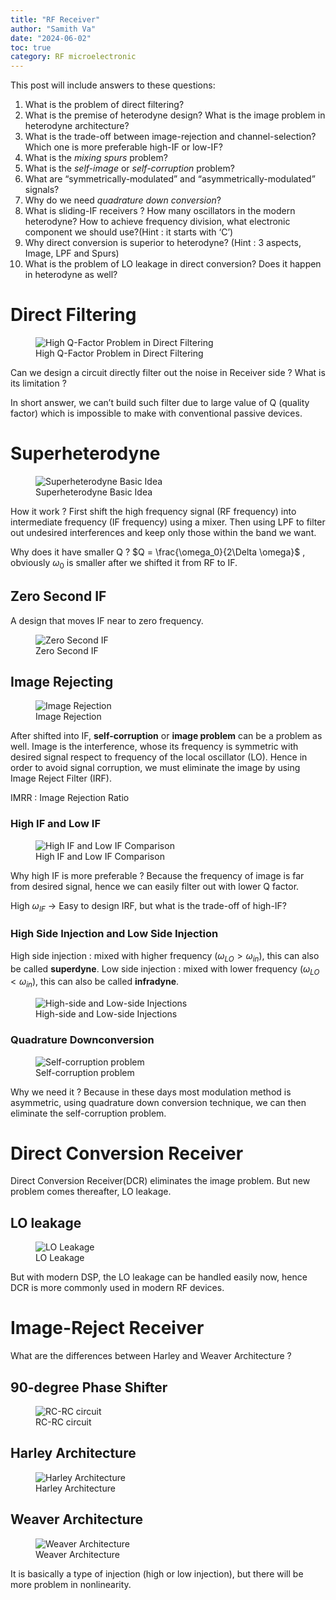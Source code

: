 ```yaml
---
title: "RF Receiver"
author: "Samith Va"
date: "2024-06-02"
toc: true
category: RF microelectronic
---
```


This post will include answers to these questions:

1. What is the problem of direct filtering? 
2. What is the premise of heterodyne design? What is the image problem in heterodyne architecture?  
3. What is the trade-off between image-rejection and channel-selection? Which one is more preferable high-IF or low-IF?
4. What is the *mixing spurs* problem?
5. What is the *self-image* or *self-corruption* problem?
6. What are “symmetrically-modulated” and “asymmetrically-modulated” signals?
7. Why do we need *quadrature down conversion*? 
8. What is sliding-IF receivers ? How many oscillators in the modern heterodyne? How to achieve frequency division, what electronic component we should use?(Hint : it starts with 'C')
9. Why direct conversion is superior to heterodyne? (Hint : 3 aspects, Image, LPF and  Spurs)
10. What is the problem of LO leakage in direct conversion? Does it happen in heterodyne as well? 

# Direct Filtering

![High Q-Factor Problem in Direct Filtering](high_q_factor.png)

Can we design a circuit directly filter out the noise in Receiver side ?
What is its limitation ? 

In short answer, we can't build such filter due to large value of Q (quality factor) which is impossible to make with conventional passive devices. 

# Superheterodyne

![Superheterodyne Basic Idea](superheterodyne.png)

How it work ? First shift the high frequency signal (RF frequency) into intermediate frequency (IF frequency) using a mixer. Then using LPF to filter out undesired interferences and keep only those within the band we want. 

Why does it have smaller Q ? 
$Q = \frac{\omega_0}{2\Delta \omega}$ , obviously $\omega_0$ is smaller after we shifted it from RF to IF. 

## Zero Second IF

A design that moves IF near to zero frequency.

![Zero Second IF](zero_second_if.png)


## Image Rejecting

![Image Rejection](image_rejection.png)

After shifted into IF, **self-corruption** or **image problem** can be a problem as well. Image is the interference, whose its frequency is symmetric with desired signal respect to frequency of the local oscillator (LO). 
Hence in order to avoid signal corruption, we must eliminate the image by using Image Reject Filter (IRF).

IMRR : Image Rejection Ratio 

### High IF and Low IF

![High IF and Low IF Comparison](high_if_low_if.png)

Why high IF is more preferable ? Because the frequency of image is far from desired signal, hence we can easily filter out with lower Q factor. 

High $\omega_{IF}$  -> Easy to design IRF, but what is the trade-off of high-IF? 

### High Side Injection and Low Side Injection

High side injection : mixed with higher frequency ($\omega_{LO} > \omega_{in}$), this can also be called **superdyne**. 
Low side injection : mixed with lower frequency ($\omega_{LO} < \omega_{in}$), this can also be called **infradyne**.


![High-side and Low-side Injections](high_low_side_injection.png)

### Quadrature Downconversion

![Self-corruption problem](self-corruption.png)

Why we need it ? Because in these days most modulation method is asymmetric, using quadrature  down conversion technique, we can then eliminate the self-corruption problem. 

# Direct Conversion Receiver

Direct Conversion Receiver(DCR) eliminates the image problem. But new problem comes thereafter, LO leakage. 

## LO leakage 

![LO Leakage](lo_leakage.png)

But with modern DSP, the LO leakage can be handled easily now, hence DCR is more commonly used in modern RF devices.

# Image-Reject Receiver

What are the differences between Harley and Weaver Architecture ?

## 90-degree Phase Shifter

![RC-RC circuit](rc_cr_circuit.png)

## Harley Architecture

![Harley Architecture](harley_architecture.png)

## Weaver Architecture

![Weaver Architecture](weaver_architecture.png)

It is basically a type of injection (high or low injection), but there will be more problem in nonlinearity. 